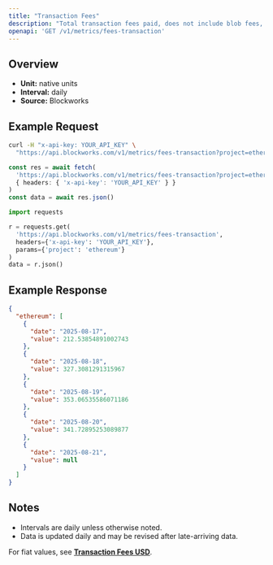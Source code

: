 ```yaml
---
title: "Transaction Fees"
description: "Total transaction fees paid, does not include blob fees, out-of-protocol tips, or additional sources of revenue"
openapi: 'GET /v1/metrics/fees-transaction'
---
```


## Overview

- **Unit:** native units
- **Interval:** daily
- **Source:** Blockworks

## Example Request

<CodeGroup>

```bash cURL
curl -H "x-api-key: YOUR_API_KEY" \
  "https://api.blockworks.com/v1/metrics/fees-transaction?project=ethereum"
```

```typescript TypeScript
const res = await fetch(
  'https://api.blockworks.com/v1/metrics/fees-transaction?project=ethereum',
  { headers: { 'x-api-key': 'YOUR_API_KEY' } }
)
const data = await res.json()
```

```python Python
import requests

r = requests.get(
  'https://api.blockworks.com/v1/metrics/fees-transaction',
  headers={'x-api-key': 'YOUR_API_KEY'},
  params={'project': 'ethereum'}
)
data = r.json()
```

</CodeGroup>

## Example Response

```json
{
  "ethereum": [
    {
      "date": "2025-08-17",
      "value": 212.53854891002743
    },
    {
      "date": "2025-08-18",
      "value": 327.3081291315967
    },
    {
      "date": "2025-08-19",
      "value": 353.06535586071186
    },
    {
      "date": "2025-08-20",
      "value": 341.72895253089877
    },
    {
      "date": "2025-08-21",
      "value": null
    }
  ]
}
```

## Notes
- Intervals are daily unless otherwise noted.
- Data is updated daily and may be revised after late-arriving data.


<Note>For fiat values, see **[Transaction Fees USD](./fees-transaction-usd)**.</Note>